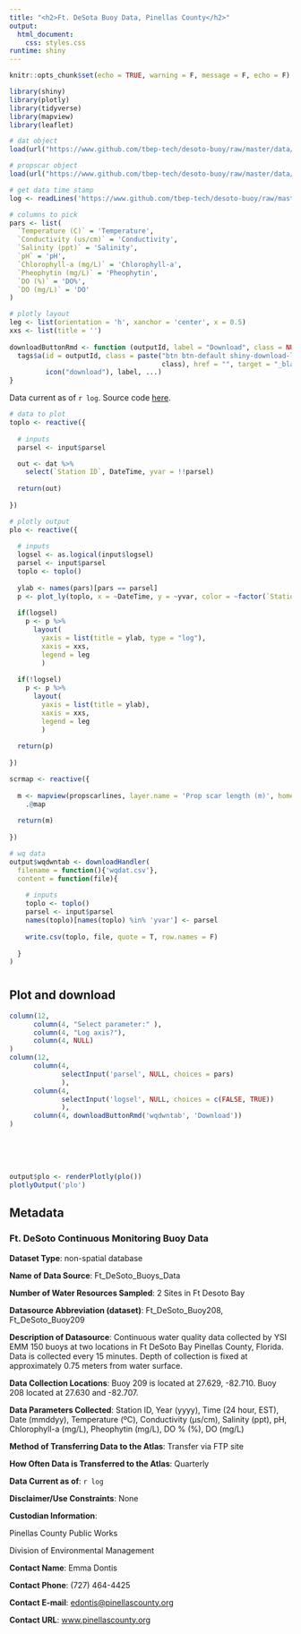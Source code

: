```yaml
---
title: "<h2>Ft. DeSota Buoy Data, Pinellas County</h2>"
output: 
  html_document:
    css: styles.css
runtime: shiny
---
```


```r
knitr::opts_chunk$set(echo = TRUE, warning = F, message = F, echo = F)

library(shiny)
library(plotly)
library(tidyverse)
library(mapview)
library(leaflet)

# dat object
load(url("https://www.github.com/tbep-tech/desoto-buoy/raw/master/data/dat.RData"))

# propscar object
load(url("https://www.github.com/tbep-tech/desoto-buoy/raw/master/data/propscarlines.RData"))

# get data time stamp
log <- readLines('https://www.github.com/tbep-tech/desoto-buoy/raw/master/log.txt')

# columns to pick
pars <- list(
  `Temperature (C)` = 'Temperature',
  `Conductivity (us/cm)` = 'Conductivity', 
  `Salinity (ppt)` = 'Salinity', 
  `pH` = 'pH', 
  `Chlorophyll-a (mg/L)` = 'Chlorophyll-a', 
  `Pheophytin (mg/L)` = 'Pheophytin', 
  `DO (%)` = 'DO%', 
  `DO (mg/L)` = 'DO'
)

# plotly layout
leg <- list(orientation = 'h', xanchor = 'center', x = 0.5)
xxs <- list(title = '')
  
downloadButtonRmd <- function (outputId, label = "Download", class = NULL, ...)  {
  tags$a(id = outputId, class = paste("btn btn-default shiny-download-link", 
                                      class), href = "", target = "_blank", download = NA, 
         icon("download"), label, ...)
}
```

Data current as of `r log`. Source code [here](https://github.com/tbep-tech/desoto-buoy).

```r
# data to plot
toplo <- reactive({
  
  # inputs
  parsel <- input$parsel

  out <- dat %>% 
    select(`Station ID`, DateTime, yvar = !!parsel) 
  
  return(out)
  
})

# plotly output
plo <- reactive({
  
  # inputs 
  logsel <- as.logical(input$logsel)
  parsel <- input$parsel
  toplo <- toplo()
  
  ylab <- names(pars)[pars == parsel]
  p <- plot_ly(toplo, x = ~DateTime, y = ~yvar, color = ~factor(`Station ID`), type = 'scatter', mode = 'lines')
  
  if(logsel)
    p <- p %>% 
      layout(
        yaxis = list(title = ylab, type = "log"),
        xaxis = xxs,
        legend = leg
        )
  
  if(!logsel)
    p <- p %>% 
      layout(
        yaxis = list(title = ylab),
        xaxis = xxs,
        legend = leg
        )
  
  return(p)
  
})

scrmap <- reactive({
  
  m <- mapview(propscarlines, layer.name = 'Prop scar length (m)', homebutton = F) %>% 
    .@map
  
  return(m)
  
})
```

```r
# wq data
output$wqdwntab <- downloadHandler(
  filename = function(){'wqdat.csv'},
  content = function(file){
    
    # inputs
    toplo <- toplo()
    parsel <- input$parsel
    names(toplo)[names(toplo) %in% 'yvar'] <- parsel
    
    write.csv(toplo, file, quote = T, row.names = F)
    
  }
)
```

# {.tabset}

## Plot and download

```r
column(12, 
      column(4, "Select parameter:" ),
      column(4, "Log axis?"),
      column(4, NULL)
)
column(12, 
      column(4, 
             selectInput('parsel', NULL, choices = pars)
             ), 
      column(4, 
             selectInput('logsel', NULL, choices = c(FALSE, TRUE))
             ), 
      column(4, downloadButtonRmd('wqdwntab', 'Download')) 
)
```

<br>
<br>
<br>

```r
output$plo <- renderPlotly(plo())
plotlyOutput('plo')
```

## Metadata

### Ft. DeSoto Continuous Monitoring Buoy Data

__Dataset Type__: non-spatial database 

__Name of Data Source__: Ft_DeSoto_Buoys_Data

__Number of Water Resources Sampled__: 2 Sites in Ft Desoto Bay

__Datasource Abbreviation (dataset)__: Ft_DeSoto_Buoy208, Ft_DeSoto_Buoy209

__Description of Datasource__: Continuous water quality data collected by YSI EMM 150 buoys at two locations in Ft DeSoto Bay Pinellas County, Florida.  Data is collected every 15 minutes. Depth of collection is fixed at approximately 0.75 meters from water surface.

__Data Collection Locations__: Buoy 209 is located at 27.629, -82.710.  Buoy 208 located at 27.630 and -82.707. 

__Data Parameters Collected__:  Station ID, Year (yyyy), Time (24 hour, EST), Date (mmddyy), Temperature (ºC), Conductivity (µs/cm), Salinity (ppt), pH, Chlorophyll-a (mg/L), Pheophytin (mg/L), DO % (%), DO (mg/L) 

__Method of Transferring Data to the Atlas__: Transfer via FTP site 

__How Often Data is Transferred to the Atlas__: Quarterly

__Data Current as of__: `r log`

__Disclaimer/Use Constraints__: None 

__Custodian Information__: 

Pinellas County Public Works 

Division of Environmental Management

__Contact Name__: Emma Dontis

__Contact Phone__: (727) 464-4425 

__Contact E-mail__: [edontis@pinellascounty.org](mailto:edontis@pinellascounty.org)

__Contact URL__: [www.pinellascounty.org](www.pinellascounty.org)


